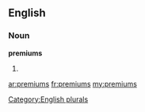 ==English==

===Noun===
'''premiums'''

# {{plural of|[[premium]]}}

[[Category:English plurals]]

[[ar:premiums]]
[[fr:premiums]]
[[my:premiums]]